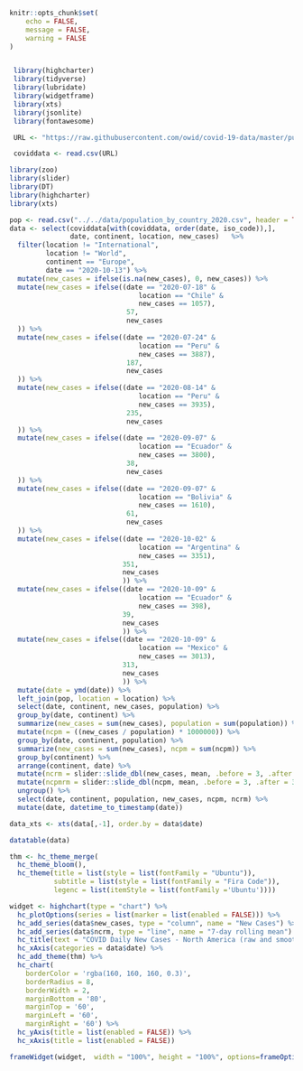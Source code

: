 ```r
knitr::opts_chunk$set(
	echo = FALSE,
	message = FALSE,
	warning = FALSE
)


 library(highcharter)
 library(tidyverse)
 library(lubridate)
 library(widgetframe)
 library(xts)
 library(jsonlite)
 library(fontawesome)

 URL <- "https://raw.githubusercontent.com/owid/covid-19-data/master/public/data/owid-covid-data.csv"

 coviddata <- read.csv(URL)

```


```r

library(zoo)
library(slider)
library(DT)
library(highcharter)
library(xts)

pop <- read.csv("../../data/population_by_country_2020.csv", header = TRUE)
data <- select(coviddata[with(coviddata, order(date, iso_code)),], 
               date, continent, location, new_cases)   %>%
  filter(location != "International",
         location != "World",
         continent == "Europe",
         date == "2020-10-13") %>%
  mutate(new_cases = ifelse(is.na(new_cases), 0, new_cases)) %>%
  mutate(new_cases = ifelse((date == "2020-07-18" &
                                location == "Chile" &
                                new_cases == 1057),
                             57,
                             new_cases
  )) %>%
  mutate(new_cases = ifelse((date == "2020-07-24" &
                                location == "Peru" &
                                new_cases == 3887),
                             187,
                             new_cases
  )) %>%
  mutate(new_cases = ifelse((date == "2020-08-14" &
                                location == "Peru" &
                                new_cases == 3935),
                             235,
                             new_cases
  )) %>%
  mutate(new_cases = ifelse((date == "2020-09-07" &
                                location == "Ecuador" &
                                new_cases == 3800),
                             38,
                             new_cases
  )) %>%
  mutate(new_cases = ifelse((date == "2020-09-07" &
                                location == "Bolivia" &
                                new_cases == 1610),
                             61,
                             new_cases
  )) %>%
  mutate(new_cases = ifelse((date == "2020-10-02" &
                                location == "Argentina" &
                                new_cases == 3351),
                            351,
                            new_cases
                            )) %>%
  mutate(new_cases = ifelse((date == "2020-10-09" &
                                location == "Ecuador" &
                                new_cases == 398),
                            39,
                            new_cases
                            )) %>%
  mutate(new_cases = ifelse((date == "2020-10-09" &
                                location == "Mexico" &
                                new_cases == 3013),
                            313,
                            new_cases
                            )) %>%
  mutate(date = ymd(date)) %>%
  left_join(pop, location = location) %>%
  select(date, continent, new_cases, population) %>%
  group_by(date, continent) %>%
  summarize(new_cases = sum(new_cases), population = sum(population)) %>%
  mutate(ncpm = ((new_cases / population) * 1000000)) %>%
  group_by(date, continent, population) %>%
  summarize(new_cases = sum(new_cases), ncpm = sum(ncpm)) %>%
  group_by(continent) %>%
  arrange(continent, date) %>%
  mutate(ncrm = slider::slide_dbl(new_cases, mean, .before = 3, .after = 3)) %>%
  mutate(ncpmrm = slider::slide_dbl(ncpm, mean, .before = 3, .after = 3)) %>%
  ungroup() %>%
  select(date, continent, population, new_cases, ncpm, ncrm) %>%
  mutate(date, datetime_to_timestamp(date))

data_xts <- xts(data[,-1], order.by = data$date)

datatable(data)

thm <- hc_theme_merge(
  hc_theme_bloom(),
  hc_theme(title = list(style = list(fontFamily = "Ubuntu")),
           subtitle = list(style = list(fontFamily = "Fira Code")),
           legenc = list(itemStyle = list(fontFamily ='Ubuntu'))))

widget <- highchart(type = "chart") %>%
  hc_plotOptions(series = list(marker = list(enabled = FALSE))) %>%
  hc_add_series(data$new_cases, type = "column", name = "New Cases") %>%
  hc_add_series(data$ncrm, type = "line", name = "7-day rolling mean") %>%
  hc_title(text = "COVID Daily New Cases - North America (raw and smoothed)", align = "center") %>% 
  hc_xAxis(categories = data$date) %>%
  hc_add_theme(thm) %>%
  hc_chart(
    borderColor = 'rgba(160, 160, 160, 0.3)',
    borderRadius = 8,
    borderWidth = 2,
    marginBottom = '80',
    marginTop = '60',
    marginLeft = '60',
    marginRight = '60') %>%
  hc_yAxis(title = list(enabled = FALSE)) %>%
  hc_xAxis(title = list(enabled = FALSE))

frameWidget(widget,  width = "100%", height = "100%", options=frameOptions(allowfullscreen = T))


```